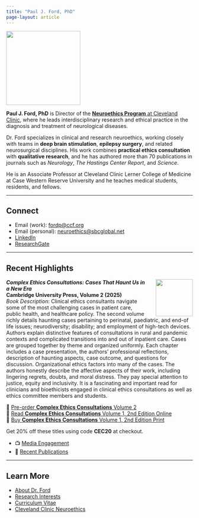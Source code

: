 ```yaml
---
title: "Paul J. Ford, PhD"
page-layout: article
---
```


![](images/headshot_pjf_ccf_square.jpg){.circle-photo width="200px"}

**Paul J. Ford, PhD** is Director of the [**Neuroethics Program** at Cleveland Clinic](https://my.clevelandclinic.org/departments/bioethics/neuroethics), where he leads interdisciplinary research and ethical practice in the diagnosis and treatment of neurological diseases.

Dr. Ford specializes in clinical and research neuroethics, working closely with teams in **deep brain stimulation**, **epilepsy surgery**, and related neurosurgical disciplines. His work combines **practical ethics consultation** with **qualitative research**, and he has authored more than 70 publications in journals such as *Neurology*, *The Hastings Center Report*, and *Science*.

He is an Associate Professor at Cleveland Clinic Lerner College of Medicine at Case Western Reserve University and he teaches medical students, residents, and fellows.

------------------------------------------------------------------------

## Connect

-   Email (work): [fordp\@ccf.org](mailto:fordp@ccf.org)\
-   Email (personal): [neuroethics\@sbcglobal.net](mailto:neuroethics@sbcglobal.net)\
-   [LinkedIn](https://www.linkedin.com/in/paul-ford-6972614/)\
-   [ResearchGate](https://www.researchgate.net/profile/Paul-Ford-7)

------------------------------------------------------------------------

## Recent Highlights

::: {.callout-note title="*Coming Dec 2025* Complex Ethics Consultations, Volume 2, Co-edited by Dr. Paul J. Ford"}
![](images/complex_ethics_consultations_volume2_thumbnail.jpg){width="100px" style="float: right; margin-left: 20px;"}

***Complex Ethics Consultations: Cases That Haunt Us in a New Era***\
**Cambridge University Press, Volume 2 (2025)**\
*Book Description*: Clinical ethics consultants navigate some of the most challenging cases in patient care, public health, and healthcare policy. The second volume richly details haunting cases pertaining to perinatal, paediatric, and end-of life issues; neurodiversity; disability; and employment of high-tech devices. Authors explain distinctive features of consultations in rural and pandemic contexts and complicated transitions into and out of inpatient care. Cases are grouped together by theme and organized uniformly. Each chapter includes a case presentation, the authors' professional reflections, description of haunting aspects, case outcome, and questions for discussion. Organizational ethics factors into many of the cases. The authors honestly describe the affective aspects of their work, including lingering regrets, doubts, and moral distress. They pay special attention to justice, equity and inclusivity. It is a fascinating and important read for clinicians and bioethicists engaged in clinical ethics consultations as well as ethics committee members and students.\

📘 [Pre-order **Complex Ethics Consultations** Volume 2](https://www.cambridge.org/9781009400909)\
🔗 [Read **Complex Ethics Consultations** Volume 1, 2nd Edition Online](https://www.cambridge.org/core/books/complex-ethics-consultations/CEC63BD47F3853754F6C24AC475A2151)\
📘 [Buy **Complex Ethics Consultations** Volume 1, 2nd Edition Print](https://www.cambridge.org/9781009400954)\

Get 20% off these titles using code **CEC20** at checkout.
:::

-   📺 [Media Engagement](media.qmd)
-   📄 [Recent Publications](publications.qmd)

------------------------------------------------------------------------

## Learn More

-   [About Dr. Ford](about.qmd)\
-   [Research Interests](research.qmd)\
-   [Curriculum Vitae](cv.qmd)\
-   [Cleveland Clinic Neuroethics](https://my.clevelandclinic.org/departments/bioethics/neuroethics)


```{=html}
<!-- ===== Coupon Popup ===== -->
<div id="coupon-popup" class="popup-overlay">
  <div class="popup-content">
    <button class="popup-close" onclick="closePopup()">×</button>
    <h2>Complex Ethics Consultations, Co-edited by Dr. Paul J. Ford</h2>
    <p>Order now and save <strong>20%</strong> with code <strong>CEC20</strong>.</p>
    <a href="https://www.cambridge.org/9781009400954"
       target="_blank" class="popup-button">Buy Volume 1: 2nd Edition</a>
    <p style="margin-top:0.5rem;">
      <a href="/files/CEC_US Letter_Pre-order flyer.pdf" target="_blank">Download flyer (PDF)</a>
    </p>
  </div>
</div>

<style>
#coupon-popup {
  display: none;
  position: fixed;
  top: 0; left: 0; right: 0; bottom: 0;
  background: rgba(0,0,0,0.5);
  z-index: 9999;
  align-items: center;
  justify-content: center;
}
.popup-content {
  background: white;
  padding: 2rem;
  border-radius: 12px;
  text-align: center;
  max-width: 420px;
  box-shadow: 0 4px 20px rgba(0,0,0,0.3);
  position: relative;
  font-family: system-ui, sans-serif;
}
.popup-close {
  position: absolute;
  top: 8px;
  right: 12px;
  background: none;
  border: none;
  font-size: 1.5rem;
  color: #666;
  cursor: pointer;
}
.popup-button {
  display: inline-block;
  background: #004aad;
  color: white;
  padding: 0.5rem 1rem;
  border-radius: 6px;
  text-decoration: none;
  margin-top: 1rem;
}
.popup-button:hover {
  background: #003a88;
}
</style>

<script>
function showPopup() {
  if (!localStorage.getItem('couponSeen')) {
    document.getElementById('coupon-popup').style.display = 'flex';
  }
}

function closePopup() {
  document.getElementById('coupon-popup').style.display = 'none';
  localStorage.setItem('couponSeen', 'true');
}

window.addEventListener('load', () => setTimeout(showPopup, 2500));
</script>
```

